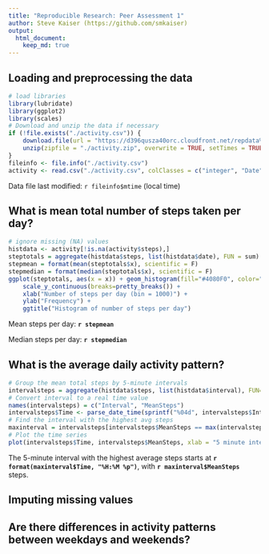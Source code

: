 ```yaml
---
title: "Reproducible Research: Peer Assessment 1"
author: Steve Kaiser (https://github.com/smkaiser)
output: 
  html_document:
    keep_md: true
---
```



## Loading and preprocessing the data
```r
# load libraries
library(lubridate)
library(ggplot2)
library(scales)
# Download and unzip the data if necessary
if (!file.exists("./activity.csv")) {
    download.file(url = "https://d396qusza40orc.cloudfront.net/repdata%2Fdata%2Factivity.zip", destfile = "./activity.zip", method = "curl", mode = "wb")
    unzip(zipfile = "./activity.zip", overwrite = TRUE, setTimes = TRUE)  
}
fileinfo <- file.info("./activity.csv")
activity <- read.csv("./activity.csv", colClasses = c("integer", "Date", "integer"))


```
Data file last modified: `r fileinfo$mtime` (local time)

## What is mean total number of steps taken per day?
```r
# ignore missing (NA) values
histdata <- activity[!is.na(activity$steps),]
steptotals = aggregate(histdata$steps, list(histdata$date), FUN = sum)
stepmean = format(mean(steptotals$x), scientific = F)
stepmedian = format(median(steptotals$x), scientific = F)
ggplot(steptotals, aes(x = x)) + geom_histogram(fill="#4080F0", color="black", binwidth=1000) +
    scale_y_continuous(breaks=pretty_breaks()) +
    xlab("Number of steps per day (bin = 1000)") +
    ylab("Frequency") +
    ggtitle("Histogram of number of steps per day")
```

Mean steps per day: **`r stepmean`**

Median steps per day: **`r stepmedian`**

## What is the average daily activity pattern?
```r
# Group the mean total steps by 5-minute intervals 
intervalsteps = aggregate(histdata$steps, list(histdata$interval), FUN=mean)
# Convert interval to a real time value
names(intervalsteps) = c("Interval", "MeanSteps")
intervalsteps$Time <- parse_date_time(sprintf("%04d", intervalsteps$Interval), "hm")
# Find the interval with the highest avg steps
maxinterval = intervalsteps[intervalsteps$MeanSteps == max(intervalsteps$MeanSteps),2:3]
# Plot the time series
plot(intervalsteps$Time, intervalsteps$MeanSteps, xlab = "5 minute interval starting at time", ylab="Mean number of steps during interval", main="Daily activity pattern")
```

The 5-minute interval with the highest average steps starts at **`r format(maxinterval$Time, "%H:%M %p")`**, with **`r maxinterval$MeanSteps`** steps.

## Imputing missing values



## Are there differences in activity patterns between weekdays and weekends?
